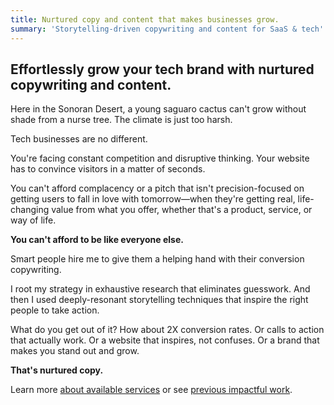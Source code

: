 ```yaml
---
title: Nurtured copy and content that makes businesses grow.
summary: 'Storytelling-driven copywriting and content for SaaS & tech'
---
```


<Clients>
  <Client src="ibm.svg" name="IBM" width="60" height="24" />
  <Client src="johnson-johnson.svg" name="Johnson & Johnson" width="154" height="28" />
  <Client src="autodesk.svg" name="Autodesk" width="124" height="16" />
  <Client src="redhat.svg" name="RedHat" width="85" height="24" />
</Clients>

## Effortlessly grow your tech brand with nurtured copywriting and content.

Here in the Sonoran Desert, a young saguaro cactus can't grow without shade from a nurse tree. The climate is just too
harsh.

Tech businesses are no different.

You're facing constant competition and disruptive thinking. Your website has to convince visitors in a matter of
seconds.

You can't afford complacency or a pitch that isn't precision-focused on getting users to fall in love with tomorrow—when
they're getting real, life-changing value from what you offer, whether that's a product, service, or way of life.

**You can't afford to be like everyone else.**

<Callout color="orange">
  Smart people hire me to give them a helping hand with their conversion copywriting.
</Callout>

I root my strategy in exhaustive research that eliminates guesswork. And then I used deeply-resonant storytelling
techniques that inspire the right people to take action.

What do you get out of it? How about 2X conversion rates. Or calls to action that actually work. Or a website that
inspires, not confuses. Or a brand that makes you stand out and grow.

**That's nurtured copy.**

Learn more [about available services](/services/) or see [previous impactful work](/work/).

<Clients>
  <Client src="ssd-nodes.svg" name="SSD Nodes" width="173" height="20" />
  <Client src="img-srvr.png" name="IMG SRVR" width="82" height="42" />
  <Client src="opentext.svg" name="OpenText" width="137" height="28" />
  <Client src="logicgate.svg" name="LogicGate" width="172" height="20" />
</Clients>
